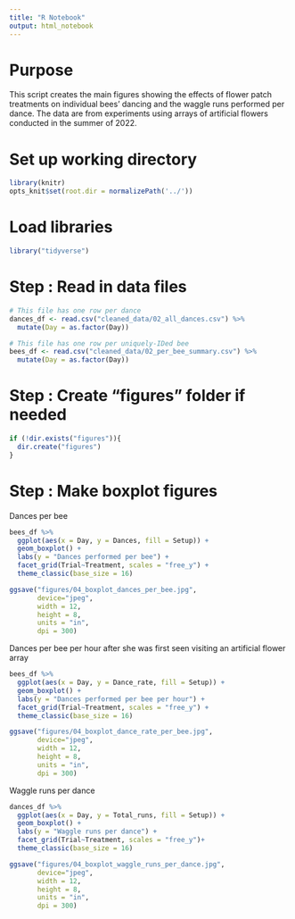 ```yaml
---
title: "R Notebook"
output: html_notebook
---
```


# Purpose

This script creates the main figures showing the effects of flower patch treatments on individual bees' dancing and the waggle runs performed per dance. The data are from experiments using arrays of artificial flowers conducted in the summer of 2022.


# Set up working directory

```r
library(knitr) 
opts_knit$set(root.dir = normalizePath('../'))
```


# Load libraries

```r
library("tidyverse")
```


# Step : Read in data files

```r
# This file has one row per dance
dances_df <- read.csv("cleaned_data/02_all_dances.csv") %>%
  mutate(Day = as.factor(Day))

# This file has one row per uniquely-IDed bee
bees_df <- read.csv("cleaned_data/02_per_bee_summary.csv") %>%
  mutate(Day = as.factor(Day))

```


# Step : Create "figures" folder if needed

```r
if (!dir.exists("figures")){
  dir.create("figures")
}
```


# Step : Make boxplot figures

Dances per bee

```r
bees_df %>%
  ggplot(aes(x = Day, y = Dances, fill = Setup)) +
  geom_boxplot() +
  labs(y = "Dances performed per bee") +
  facet_grid(Trial~Treatment, scales = "free_y") +
  theme_classic(base_size = 16)

ggsave("figures/04_boxplot_dances_per_bee.jpg", 
       device="jpeg",
       width = 12,
       height = 8,
       units = "in",
       dpi = 300)
```

Dances per bee per hour after she was first seen visiting an artificial flower array

```r
bees_df %>%
  ggplot(aes(x = Day, y = Dance_rate, fill = Setup)) +
  geom_boxplot() +
  labs(y = "Dances performed per bee per hour") +
  facet_grid(Trial~Treatment, scales = "free_y") +
  theme_classic(base_size = 16)

ggsave("figures/04_boxplot_dance_rate_per_bee.jpg", 
       device="jpeg",
       width = 12,
       height = 8,
       units = "in",
       dpi = 300)
```

Waggle runs per dance

```r
dances_df %>%
  ggplot(aes(x = Day, y = Total_runs, fill = Setup)) +
  geom_boxplot() +
  labs(y = "Waggle runs per dance") +
  facet_grid(Trial~Treatment, scales = "free_y")+
  theme_classic(base_size = 16)

ggsave("figures/04_boxplot_waggle_runs_per_dance.jpg", 
       device="jpeg",
       width = 12,
       height = 8,
       units = "in",
       dpi = 300)
```
